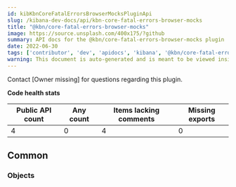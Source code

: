 ```yaml
---
id: kibKbnCoreFatalErrorsBrowserMocksPluginApi
slug: /kibana-dev-docs/api/kbn-core-fatal-errors-browser-mocks
title: "@kbn/core-fatal-errors-browser-mocks"
image: https://source.unsplash.com/400x175/?github
summary: API docs for the @kbn/core-fatal-errors-browser-mocks plugin
date: 2022-06-30
tags: ['contributor', 'dev', 'apidocs', 'kibana', '@kbn/core-fatal-errors-browser-mocks']
warning: This document is auto-generated and is meant to be viewed inside our experimental, new docs system. Reach out in #docs-engineering for more info.
---
```




Contact [Owner missing] for questions regarding this plugin.

**Code health stats**

| Public API count  | Any count | Items lacking comments | Missing exports |
|-------------------|-----------|------------------------|-----------------|
| 4 | 0 | 4 | 0 |

## Common

### Objects
<DocDefinitionList data={kbnCoreFatalErrorsBrowserMocksObj.common.objects}/>

